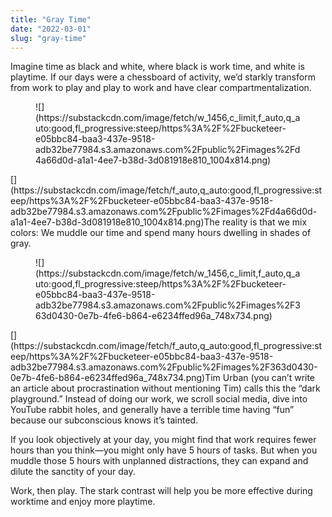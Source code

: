 ```yaml
---
title: "Gray Time"
date: "2022-03-01"
slug: "gray-time"
---
```


Imagine time as black and white, where black is work time, and white is playtime. If our days were a chessboard of activity, we’d starkly transform from work to play and play to work and have clear compartmentalization.

<div class="wp-block-image"><figure class="aligncenter">![](https://substackcdn.com/image/fetch/w_1456,c_limit,f_auto,q_auto:good,fl_progressive:steep/https%3A%2F%2Fbucketeer-e05bbc84-baa3-437e-9518-adb32be77984.s3.amazonaws.com%2Fpublic%2Fimages%2Fd4a66d0d-a1a1-4ee7-b38d-3d081918e810_1004x814.png)</figure></div>[](https://substackcdn.com/image/fetch/f_auto,q_auto:good,fl_progressive:steep/https%3A%2F%2Fbucketeer-e05bbc84-baa3-437e-9518-adb32be77984.s3.amazonaws.com%2Fpublic%2Fimages%2Fd4a66d0d-a1a1-4ee7-b38d-3d081918e810_1004x814.png)The reality is that we mix colors: We muddle our time and spend many hours dwelling in shades of gray.

<div class="wp-block-image"><figure class="aligncenter">![](https://substackcdn.com/image/fetch/w_1456,c_limit,f_auto,q_auto:good,fl_progressive:steep/https%3A%2F%2Fbucketeer-e05bbc84-baa3-437e-9518-adb32be77984.s3.amazonaws.com%2Fpublic%2Fimages%2F363d0430-0e7b-4fe6-b864-e6234ffed96a_748x734.png)</figure></div>[](https://substackcdn.com/image/fetch/f_auto,q_auto:good,fl_progressive:steep/https%3A%2F%2Fbucketeer-e05bbc84-baa3-437e-9518-adb32be77984.s3.amazonaws.com%2Fpublic%2Fimages%2F363d0430-0e7b-4fe6-b864-e6234ffed96a_748x734.png)Tim Urban (you can’t write an article about procrastination without mentioning Tim) calls this the “dark playground.” Instead of doing our work, we scroll social media, dive into YouTube rabbit holes, and generally have a terrible time having “fun” because our subconscious knows it’s tainted.

If you look objectively at your day, you might find that work requires fewer hours than you think—you might only have 5 hours of tasks. But when you muddle those 5 hours with unplanned distractions, they can expand and dilute the sanctity of your day.

Work, then play. The stark contrast will help you be more effective during worktime and enjoy more playtime.